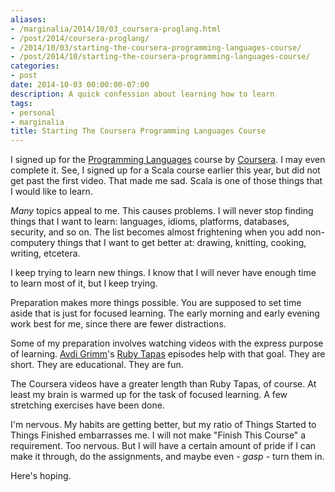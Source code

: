 ```yaml
---
aliases:
- /marginalia/2014/10/03_coursera-proglang.html
- /post/2014/coursera-proglang/
- /2014/10/03/starting-the-coursera-programming-languages-course/
- /post/2014/10/starting-the-coursera-programming-languages-course/
categories:
- post
date: 2014-10-03 00:00:00-07:00
description: A quick confession about learning how to learn
tags:
- personal
- marginalia
title: Starting The Coursera Programming Languages Course
---
```


[Programming Languages]: https://www.coursera.org/course/proglang
[Coursera]: https://www.coursera.org/

I signed up for the [Programming Languages][] course by
[Coursera][]. I may even complete it. See, I signed up for a Scala
course earlier this year, but did not get past the first
video. That made me sad. Scala is one of those things that I
would like to learn.

*Many* topics appeal to me. This causes problems. I will never
stop finding things that I want to learn: languages, idioms,
platforms, databases, security, and so on. The list becomes almost
frightening when you add non-computery things that I want to get
better at: drawing, knitting, cooking, writing, etcetera.

I keep trying to learn new things. I know that I will never have
enough time to learn most of it, but I keep trying.

Preparation makes more things possible. You are supposed to set time
aside that is just for focused learning. The early morning and early
evening work best for me, since there are fewer distractions.

[Avdi Grimm]: http://about.avdi.org/
[Ruby Tapas]: http://www.rubytapas.com/

Some of my preparation involves watching videos with the express purpose of
learning. [Avdi Grimm][]'s [Ruby Tapas][] episodes help with that goal.
They are short. They are educational. They are fun.

The Coursera videos have a greater length than Ruby Tapas, of
course. At least my brain is warmed up for the task of focused
learning. A few stretching exercises have been done.

I'm nervous. My habits are getting better, but my ratio of Things
Started to Things Finished embarrasses me. I will not make "Finish
This Course" a requirement. Too nervous. But I will have a certain
amount of pride if I can make it through, do the assignments, and
maybe even - *gasp* - turn them in.

Here's hoping.
